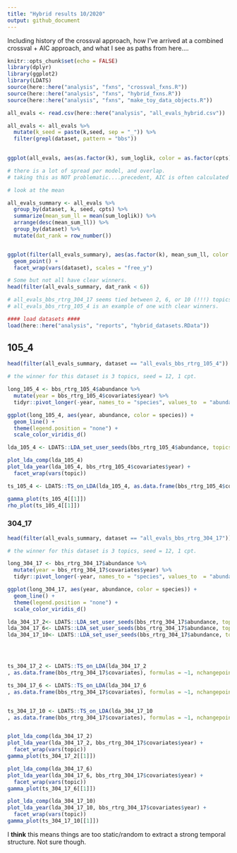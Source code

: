 ```yaml
---
title: "Hybrid results 10/2020"
output: github_document
---
```


Including history of the crossval approach, how I've arrived at a combined crossval + AIC approach, and what I see as paths from here....


```r
knitr::opts_chunk$set(echo = FALSE)
library(dplyr)
library(ggplot2)
library(LDATS)
source(here::here("analysis", "fxns", "crossval_fxns.R"))
source(here::here("analysis", "fxns", "hybrid_fxns.R"))
source(here::here("analysis", "fxns", "make_toy_data_objects.R"))
```

```r

all_evals <- read.csv(here::here("analysis", "all_evals_hybrid.csv"))

all_evals <- all_evals %>%
  mutate(k_seed = paste(k,seed, sep = "_")) %>%
  filter(grepl(dataset, pattern = "bbs"))
  

ggplot(all_evals, aes(as.factor(k), sum_loglik, color = as.factor(cpts), group = k_seed)) + geom_boxplot() + facet_wrap(vars(dataset), scales = "free_y")

# there is a lot of spread per model, and overlap.
# taking this as NOT problematic....precedent, AIC is often calculated off the mean.

# look at the mean

all_evals_summary <- all_evals %>%
  group_by(dataset, k, seed, cpts) %>%
  summarize(mean_sum_ll = mean(sum_loglik)) %>%
  arrange(desc(mean_sum_ll)) %>%
  group_by(dataset) %>%
  mutate(dat_rank = row_number())


ggplot(filter(all_evals_summary), aes(as.factor(k), mean_sum_ll, color = as.factor(cpts))) + 
  geom_point() + 
  facet_wrap(vars(dataset), scales = "free_y")

# Some but not all have clear winners. 
head(filter(all_evals_summary, dat_rank < 6))

# all_evals_bbs_rtrg_304_17 seems tied between 2, 6, or 10 (!!!) topics
# all_evals_bbs_rtrg_105_4 is an example of one with clear winners.

#### load datasets ####
load(here::here("analysis", "reports", "hybrid_datasets.RData"))
```

## 105_4

```r

head(filter(all_evals_summary, dataset == "all_evals_bbs_rtrg_105_4"))

# the winner for this dataset is 3 topics, seed = 12, 1 cpt.

long_105_4 <- bbs_rtrg_105_4$abundance %>%
  mutate(year = bbs_rtrg_105_4$covariates$year) %>%
  tidyr::pivot_longer(-year, names_to = "species", values_to  = "abundance")

ggplot(long_105_4, aes(year, abundance, color = species)) +
  geom_line() +
  theme(legend.position = "none") +
  scale_color_viridis_d()

lda_105_4 <- LDATS::LDA_set_user_seeds(bbs_rtrg_105_4$abundance, topics = 3, seed = 12)

plot_lda_comp(lda_105_4)
plot_lda_year(lda_105_4, bbs_rtrg_105_4$covariates$year) +
  facet_wrap(vars(topic))

ts_105_4 <- LDATS::TS_on_LDA(lda_105_4, as.data.frame(bbs_rtrg_105_4$covariates), formulas = ~1, nchangepoints = 1, timename = "year", control = LDATS::TS_control(nit = 100))

gamma_plot(ts_105_4[[1]])
rho_plot(ts_105_4[[1]])
```

### 304_17

```r

head(filter(all_evals_summary, dataset == "all_evals_bbs_rtrg_304_17"))

# the winner for this dataset is 3 topics, seed = 12, 1 cpt.

long_304_17 <- bbs_rtrg_304_17$abundance %>%
  mutate(year = bbs_rtrg_304_17$covariates$year) %>%
  tidyr::pivot_longer(-year, names_to = "species", values_to  = "abundance")

ggplot(long_304_17, aes(year, abundance, color = species)) +
  geom_line() +
  theme(legend.position = "none") +
  scale_color_viridis_d()

lda_304_17_2<- LDATS::LDA_set_user_seeds(bbs_rtrg_304_17$abundance, topics = 2, seed = 8)
lda_304_17_6<- LDATS::LDA_set_user_seeds(bbs_rtrg_304_17$abundance, topics = 6, seed = 10)
lda_304_17_10<- LDATS::LDA_set_user_seeds(bbs_rtrg_304_17$abundance, topics = 10, seed = 10)




ts_304_17_2 <- LDATS::TS_on_LDA(lda_304_17_2
, as.data.frame(bbs_rtrg_304_17$covariates), formulas = ~1, nchangepoints = 0, timename = "year", control = LDATS::TS_control(nit = 100))

ts_304_17_6 <- LDATS::TS_on_LDA(lda_304_17_6
, as.data.frame(bbs_rtrg_304_17$covariates), formulas = ~1, nchangepoints = 0, timename = "year", control = LDATS::TS_control(nit = 100))


ts_304_17_10 <- LDATS::TS_on_LDA(lda_304_17_10
, as.data.frame(bbs_rtrg_304_17$covariates), formulas = ~1, nchangepoints = 0, timename = "year", control = LDATS::TS_control(nit = 100))


plot_lda_comp(lda_304_17_2)
plot_lda_year(lda_304_17_2, bbs_rtrg_304_17$covariates$year) +
  facet_wrap(vars(topic))
gamma_plot(ts_304_17_2[[1]])

plot_lda_comp(lda_304_17_6)
plot_lda_year(lda_304_17_6, bbs_rtrg_304_17$covariates$year) +
  facet_wrap(vars(topic))
gamma_plot(ts_304_17_6[[1]])

plot_lda_comp(lda_304_17_10)
plot_lda_year(lda_304_17_10, bbs_rtrg_304_17$covariates$year) +
  facet_wrap(vars(topic))
gamma_plot(ts_304_17_10[[1]])

```

I **think** this means things are too static/random to extract a strong temporal structure. Not sure though.